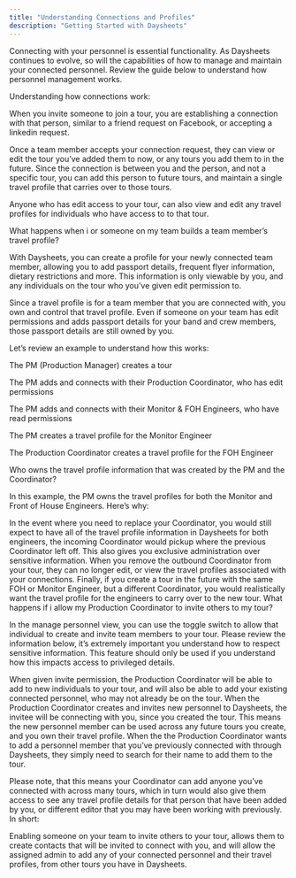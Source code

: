 ```yaml
---
title: "Understanding Connections and Profiles"
description: "Getting Started with Daysheets"
---
```


Connecting with your personnel is essential functionality. As Daysheets continues to evolve, so will the capabilities of how to manage and maintain your connected personnel. Review the guide below to understand how personnel management works.

Understanding how connections work:

When you invite someone to join a tour, you are establishing a connection with that person, similar to a friend request on Facebook, or accepting a linkedin request.

Once a team member accepts your connection request, they can view or edit the tour you’ve added them to now, or any tours you add them to in the future. Since the connection is between you and the person, and not a specific tour, you can add this person to future tours, and maintain a single travel profile that carries over to those tours.

Anyone who has edit access to your tour, can also view and edit any travel profiles for individuals who have access to to that tour.

What happens when i or someone on my team builds a team member’s travel profile?

With Daysheets, you can create a profile for your newly connected team member, allowing you to add passport details, frequent flyer information, dietary restrictions and more. This information is only viewable by you, and any individuals on the tour who you’ve given edit permission to.

Since a travel profile is for a team member that you are connected with, you own and control that travel profile. Even if someone on your team has edit permissions and adds passport details for your band and crew members, those passport details are still owned by you.

Let’s review an example to understand how this works:

The PM (Production Manager) creates a tour

The PM adds and connects with their Production Coordinator, who has edit permissions

The PM adds and connects with their Monitor & FOH Engineers, who have read permissions

The PM creates a travel profile for the Monitor Engineer

The Production Coordinator creates a travel profile for the FOH Engineer

Who owns the travel profile information that was created by the PM and the Coordinator?

In this example, the PM owns the travel profiles for both the Monitor and Front of House Engineers. Here’s why:

In the event where you need to replace your Coordinator, you would still expect to have all of the travel profile information in Daysheets for both engineers, the incoming Coordinator would pickup where the previous Coordinator left off.
This also gives you exclusive administration over sensitive information. When you remove the outbound Coordinator from your tour, they can no longer edit, or view the travel profiles associated with your connections.
Finally, if you create a tour in the future with the same FOH or Monitor Engineer, but a different Coordinator, you would realistically want the travel profile for the engineers to carry over to the new tour.
What happens if i allow my Production Coordinator to invite others to my tour?

In the manage personnel view, you can use the toggle switch to allow that individual to create and invite team members to your tour. Please review the information below, it’s extremely important you understand how to respect sensitive information. This feature should only be used if you understand how this impacts access to privileged details.

When given invite permission, the Production Coordinator will be able to add to new individuals to your tour, and will also be able to add your existing connected personnel, who may not already be on the tour.
When the Production Coordinator creates and invites new personnel to Daysheets, the invitee will be connecting with you, since you created the tour. This means the new personnel member can be used across any future tours you create, and you own their travel profile.
When the the Production Coordinator wants to add a personnel member that you’ve previously connected with through Daysheets, they simply need to search for their name to add them to the tour.

Please note, that this means your Coordinator can add anyone you’ve connected with across many tours, which in turn would also give them access to see any travel profile details for that person that have been added by you, or different editor that you may have been working with previously.
In short:

Enabling someone on your team to invite others to your tour, allows them to create contacts that will be invited to connect with you, and will allow the assigned admin to add any of your connected personnel and their travel profiles, from other tours you have in Daysheets.
